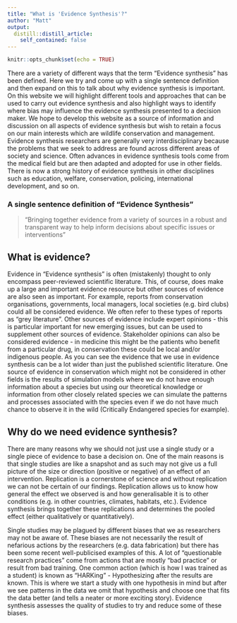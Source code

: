 ```yaml
---
title: "What is 'Evidence Synthesis'?"
author: "Matt"
output:
  distill::distill_article:
    self_contained: false
---
```


```r
knitr::opts_chunk$set(echo = TRUE)
```


There are a variety of different ways that the term "Evidence synthesis" has been defined. Here we try and come up with a single sentence definition and then expand on this to talk about why evidence synthesis is important. On this website we will highlight different tools and approaches that can be used to carry out evidence synthesis and also highlight ways to identify where bias may influence the evidence synthesis presented to a decision maker. We hope to develop this website as a source of information and discussion on all aspects of evidence synthesis but wish to retain a focus on our main interests which are wildlife conservation and management. Evidence synthesis researchers are generally very interdisciplinary because the problems that we seek to address are found across different areas of society and science. Often advances in evidence synthesis tools come from the medical field but are then adapted and adopted for use in other fields. There is now a strong history of evidence synthesis in other disciplines such as education, welfare, conservation, policing, international development, and so on. 

### A single sentence definition of "Evidence Synthesis"
> "Bringing together evidence from a variety of sources in a robust and transparent way to help inform decisions about specific issues or interventions" 

## What is evidence?

Evidence in "Evidence synthesis" is often (mistakenly) thought to only encompass peer-reviewed scientific literature. This, of course, does make up a large and important evidence resource but other sources of evidence are also seen as important. For example, reports from conservation organisations, governments, local managers, local societies (e.g. bird clubs) could all be considered evidence. We often refer to these types of reports as "grey literature". Other sources of evidence include expert opinions - this is particular important for new emerging issues, but can be used to supplement other sources of evidence. Stakeholder opinions can also be considered evidence - in medicine this might be the patients who benefit from a particular drug, in conservation these could be local and/or indigenous people. As you can see the evidence that we use in evidence synthesis can be a lot wider than just the published scientific literature. One source of evidence in conservation which might not be considered in other fields is the results of simulation models where we do not have enough information about a species but using our theoretical knowledge or information from other closely related species we can simulate the patterns and processes associated with the species even if we do not have much chance to observe it in the wild (Critically Endangered species for example).

## Why do we need evidence synthesis?

There are many reasons why we should not just use a single study or a single piece of evidence to base a decision on. One of the main reasons is that single studies are like a snapshot and as such may not give us a full picture of the size or direction (positive or negative) of an effect of an intervention. Replication is a cornerstone of science and without replication we can not be certain of our findings. Replication allows us to know how general the effect we observed is and how generalisable it is to other conditions (e.g. in other countries, climates, habitats, etc.). Evidence synthesis brings together these replications and determines the pooled effect (either qualitatively or quantitatively).

Single studies may be plagued by different biases that we as researchers may not be aware of. These biases are not necessarily the result of nefarious actions by the researchers (e.g. data fabrication) but there has been some recent well-publicised examples of this. A lot of "questionable research practices" come from actions that are mostly "bad practice" or result from bad training. One common action (which is how I was trained as a student) is known as "HARKing" - Hypothesizing after the results are known. This is where we start a study with one hypothesis in mind but after we see patterns in the data we omit that hypothesis and choose one that fits the data better (and tells a neater or more exciting story). Evidence synthesis assesses the quality of studies to try and reduce some of these biases.

